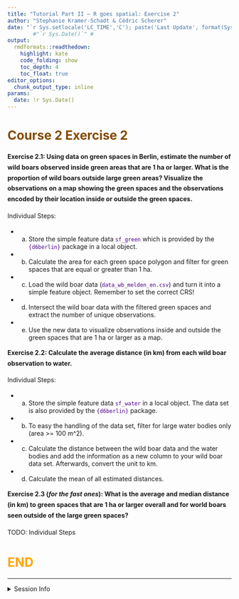 ```yaml
---
title: "Tutorial Part II — R goes spatial: Exercise 2"
author: "Stephanie Kramer-Schadt & Cédric Scherer"
date: "`r Sys.setlocale('LC_TIME','C'); paste('Last Update', format(Sys.time(), '%B %e, %Y')) `" 
        #"`r Sys.Date()`" # 
output:
  rmdformats::readthedown:
    highlight: kate
    code_folding: show
    toc_depth: 4
    toc_float: true
editor_options:
  chunk_output_type: inline
params:
  date: !r Sys.Date()
---
```


<style>
h1 {
  color: Orange ;
}
h2, h3, h4, h5, h6, legend {
  color: Indigo ;
}
p {
  line-height:170%;
}
#sidebar h2 {
  background-color: Indigo;
}
code {
  color: Indigo ;
}
.exercise {
  color: #824b00;
}
</style>

# <span class='exercise'> Course 2 Exercise 2</span>

**Exercise 2.1: Using data on green spaces in Berlin, estimate the number of wild boars observed inside green areas that are 1 ha or larger. What is the proportion of wild boars outside large green areas? Visualize the observations on a map showing the green spaces and the observations encoded by their location inside or outside the green spaces.**

Individual Steps:

* a. Store the simple feature data `sf_green` which is provided by the `{d6berlin}` package in a local object.
* b. Calculate the area for each green space polygon and filter for green spaces that are equal or greater than 1 ha.
* c. Load the wild boar data (`data_wb_melden_en.csv`) and turn it into a simple feature object. Remember to set the correct CRS!
* d. Intersect the wild boar data with the filtered green spaces and extract the number of unique observations.
* e. Use the new data to visualize observations inside and outside the green spaces that are 1 ha or larger as a map.

**Exercise 2.2: Calculate the average distance (in km) from each wild boar observation to water.**

Individual Steps:

* a. Store the simple feature data `sf_water` in a local object. The data set is also provided by the `{d6berlin}` package.
* b. To easy the handling of the data set, filter for large water bodies only (area >= 100 m^2).
* c. Calculate the distance between the wild boar data and the water bodies and add the information as a new column to your wild boar data set. Afterwards, convert the unit to km. 
* d. Calculate the mean of all estimated distances. 

**Exercise 2.3 (*for the fast ones*): What is the average and median distance (in km) to green spaces that are 1 ha or larger overall and for world boars seen outside of the large green spaces?**

TODO: Individual Steps


# END

---

<details><summary>Session Info</summary>

```r
Sys.time()
sessionInfo()
```

</details>
